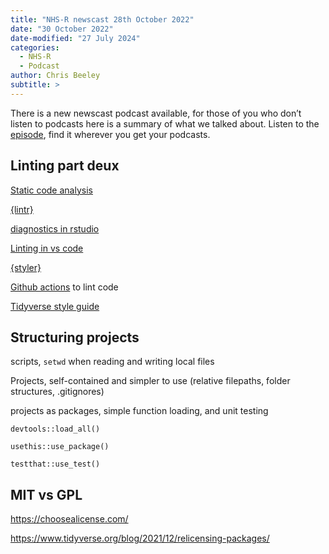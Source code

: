 ```yaml
---
title: "NHS-R newscast 28th October 2022"
date: "30 October 2022"
date-modified: "27 July 2024"
categories:
  - NHS-R
  - Podcast
author: Chris Beeley
subtitle: >
---
```


There is a new newscast podcast available, for those of you who don't listen to podcasts here is a summary of what we talked about. Listen to the [episode](http://soundcloud.com/nhs-r-community/nhs-r-newscast-28th-october-2022), find it wherever you get your podcasts.

## **Linting part deux**

[Static code analysis](https://en.wikipedia.org/wiki/Static_program_analysis)

[{lintr}](https://github.com/r-lib/lintr)

[diagnostics in rstudio](https://support.rstudio.com/hc/en-us/articles/205753617-Code-Diagnostics?version=2022.07.2%2B576&mode=desktop)

[Linting in vs code](https://code.visualstudio.com/docs/languages/r)

[{styler}](https://github.com/r-lib/styler)

[Github actions](https://github.com/r-lib/actions/blob/v2-branch/examples/lint.yaml) to lint code

[Tidyverse style guide](https://style.tidyverse.org/)

## **Structuring projects**

scripts, `setwd` when reading and writing local files

Projects, self-contained and simpler to use (relative filepaths, folder structures, .gitignores)

projects as packages, simple function loading, and unit testing

`devtools::load_all()`

`usethis::use_package()`

`testthat::use_test()`

## **MIT vs GPL**

<https://choosealicense.com/>

<https://www.tidyverse.org/blog/2021/12/relicensing-packages/>
